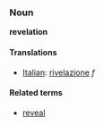 ===Noun===
'''revelation'''

====Translations====
*[[Italian]]: [[rivelazione]] ''f''

====Related terms====
*[[reveal]]